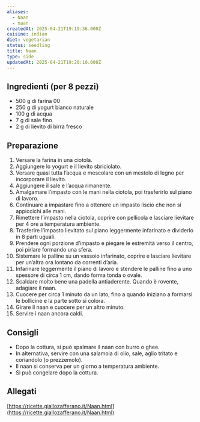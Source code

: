 ```yaml
---
aliases:
  - Naan
  - naan
createdAt: 2025-04-21T19:19:36.000Z
cuisine: indian
diet: vegetarian
status: seedling
title: Naan
type: side
updatedAt: 2025-04-21T19:20:10.000Z
---
```

## Ingredienti (per 8 pezzi)

- 500 g di farina 00
- 250 g di yogurt bianco naturale
- 100 g di acqua
- 7 g di sale fino
- 2 g di lievito di birra fresco

## Preparazione

1. Versare la farina in una ciotola.
2. Aggiungere lo yogurt e il lievito sbriciolato.
3. Versare quasi tutta l’acqua e mescolare con un mestolo di legno per incorporare il lievito.
4. Aggiungere il sale e l’acqua rimanente.
5. Amalgamare l’impasto con le mani nella ciotola, poi trasferirlo sul piano di lavoro.
6. Continuare a impastare fino a ottenere un impasto liscio che non si appiccichi alle mani.
7. Rimettere l’impasto nella ciotola, coprire con pellicola e lasciare lievitare per 4 ore a temperatura ambiente.
8. Trasferire l’impasto lievitato sul piano leggermente infarinato e dividerlo in 8 parti uguali.
9. Prendere ogni porzione d’impasto e piegare le estremità verso il centro, poi pirlare formando una sfera.
10. Sistemare le palline su un vassoio infarinato, coprire e lasciare lievitare per un’altra ora lontano da correnti d’aria.
11. Infarinare leggermente il piano di lavoro e stendere le palline fino a uno spessore di circa 1 cm, dando forma tonda o ovale.
12. Scaldare molto bene una padella antiaderente. Quando è rovente, adagiare il naan.
13. Cuocere per circa 1 minuto da un lato, fino a quando iniziano a formarsi le bollicine e la parte sotto si colora.
14. Girare il naan e cuocere per un altro minuto.
15. Servire i naan ancora caldi.

## Consigli

- Dopo la cottura, si può spalmare il naan con burro o ghee.
- In alternativa, servire con una salamoia di olio, sale, aglio tritato e coriandolo (o prezzemolo).
- Il naan si conserva per un giorno a temperatura ambiente.
- Si può congelare dopo la cottura.

## Allegati

[https://ricette.giallozafferano.it/Naan.html](https://ricette.giallozafferano.it/Naan.html)
